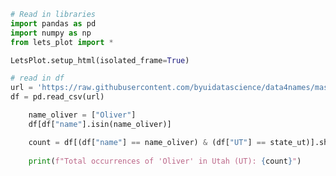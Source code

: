 ```python
# Read in libraries
import pandas as pd
import numpy as np
from lets_plot import *

LetsPlot.setup_html(isolated_frame=True)

# read in df
url = 'https://raw.githubusercontent.com/byuidatascience/data4names/master/data-raw/names_year/names_year.csv'
df = pd.read_csv(url)
```

```python

    name_oliver = ["Oliver"]
    df[df["name"].isin(name_oliver)]

    count = df[(df["name"] == name_oliver) & (df["UT"] == state_ut)].shape[0]
    
    print(f"Total occurrences of 'Oliver' in Utah (UT): {count}")
```